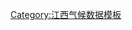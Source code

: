 {{Weather box
|width = auto
|metric first = y
|single line = y 
|collapsed = 
|location = 井冈山市气象数据（1981年至2010年）
|Jan high C = 7.9
|Feb high C = 9.7
|Mar high C = 13.6
|Apr high C = 19.6
|May high C = 23.5
|Jun high C = 26.2
|Jul high C = 28.8
|Aug high C = 28.1
|Sep high C = 24.9
|Oct high C = 20.8
|Nov high C = 16.0
|Dec high C = 11.1
|Jan mean C = 3.6
|Feb mean C = 5.5
|Mar mean C = 9.2
|Apr mean C = 15.0
|May mean C = 19.0
|Jun mean C = 22.0
|Jul mean C = 24.1
|Aug mean C = 23.4
|Sep mean C = 20.4
|Oct mean C = 15.8
|Nov mean C = 10.6
|Dec mean C = 5.6
|year mean C = 
|Jan low C = 0.9
|Feb low C = 2.8
|Mar low C = 6.2
|Apr low C = 11.5
|May low C = 15.5
|Jun low C = 18.8
|Jul low C = 20.3
|Aug low C = 20.2
|Sep low C = 17.4
|Oct low C = 12.5
|Nov low C = 7.1
|Dec low C = 2.2
|Jan record high C = 22.7 |Jan record low C = -9.2
|Feb record high C = 27.2 |Feb record low C = -7.3
|Mar record high C = 31.6 |Mar record low C = -5.8
|Apr record high C = 33.0 |Apr record low C = -0.7
|May record high C = 32.7 |May record low C = 4.0
|Jun record high C = 34.4 |Jun record low C = 9.0
|Jul record high C = 36.7 |Jul record low C = 12.7
|Aug record high C = 35.1 |Aug record low C = 14.6
|Sep record high C = 33.4 |Sep record low C = 9.5
|Oct record high C = 32.4 |Oct record low C = 0.8
|Nov record high C = 29.0 |Nov record low C = -4.2
|Dec record high C = 22.2 |Dec record low C = -10.1
|year high C= |year low C= 
|year high F = |year low F =
|precipitation colour = green
|Jan precipitation mm = 69.4
|Feb precipitation mm = 111.3
|Mar precipitation mm = 158.9
|Apr precipitation mm = 192.4
|May precipitation mm = 228.4
|Jun precipitation mm = 286.3
|Jul precipitation mm = 235.8
|Aug precipitation mm = 262.0
|Sep precipitation mm = 167.0
|Oct precipitation mm = 91.4
|Nov precipitation mm = 67.3
|Dec precipitation mm = 45.9
|Jan humidity = 86
|Feb humidity = 89
|Mar humidity = 89
|Apr humidity = 87
|May humidity = 86
|Jun humidity = 87
|Jul humidity = 84
|Aug humidity = 87
|Sep humidity = 87
|Oct humidity = 84
|Nov humidity = 82
|Dec humidity = 79
|source = [https://web.archive.org/web/20180905194950/http://data.cma.cn/data/weatherBk.html 中国气象数据网]
}}<noinclude>
[[Category:江西气候数据模板]]
</noinclude>